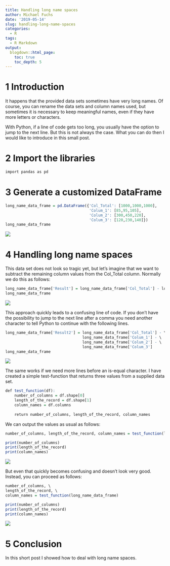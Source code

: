 ```yaml
---
title: Handling long name spaces
author: Michael Fuchs
date: '2019-05-14'
slug: handling-long-name-spaces
categories:
  - R
tags:
  - R Markdown
output:
  blogdown::html_page:
    toc: true
    toc_depth: 5
---
```



# 1 Introduction


It happens that the provided data sets sometimes have very long names.
Of course, you can rename the data sets and column names used, but sometimes it is necessary to keep meaningful names, even if they have more letters or characters. 

With Python, if a line of code gets too long, you usually have the option to jump to the next line. But this is not always the case. What you can do then I would like to introduce in this small post.



# 2 Import the libraries

```r
import pandas as pd
```


# 3 Generate a customized DataFrame

```r
long_name_data_frame = pd.DataFrame({'Col_Total': [1000,1000,1000],
                                     'Colum_1': [85,95,105],
                                     'Colum_2': [300,450,220],
                                     'Colum_3': [120,230,140]})
long_name_data_frame
```

![](/post/2019-05-14-handling-long-name-spaces_files/p116p1.png)

# 4 Handling long name spaces

This data set does not look so tragic yet, but let's imagine that we want to subtract the remaining column values from the Col_Total column. 
Normally we do this as follows:

```r
long_name_data_frame['Result'] = long_name_data_frame['Col_Total'] - long_name_data_frame['Colum_1'] - long_name_data_frame['Colum_2'] - long_name_data_frame['Colum_3']
long_name_data_frame
```

![](/post/2019-05-14-handling-long-name-spaces_files/p116p2.png)


This approach quickly leads to a confusing line of code. If you don't have the possibility to jump to the next line after a comma you need another character to tell Python to continue with the following lines.


```r
long_name_data_frame['Result2'] = long_name_data_frame['Col_Total'] - \
                                  long_name_data_frame['Colum_1'] - \
                                  long_name_data_frame['Colum_2'] - \
                                  long_name_data_frame['Colum_3']
long_name_data_frame
```

![](/post/2019-05-14-handling-long-name-spaces_files/p116p3.png)


The same works if we need more lines before an is-equal character. 
I have created a simple test-function that returns three values from a supplied data set.


```r
def test_function(df):
    number_of_columns = df.shape[0]
    length_of_the_record = df.shape[1]
    column_names = df.columns
    
    return number_of_columns, length_of_the_record, column_names
```

We can output the values as usual as follows:

```r
number_of_columns, length_of_the_record, column_names = test_function(long_name_data_frame)

print(number_of_columns)
print(length_of_the_record)
print(column_names)
```

![](/post/2019-05-14-handling-long-name-spaces_files/p116p4.png)

But even that quickly becomes confusing and doesn't look very good.
Instead, you can proceed as follows:

```r
number_of_columns, \
length_of_the_record, \
column_names = test_function(long_name_data_frame)

print(number_of_columns)
print(length_of_the_record)
print(column_names)
```

![](/post/2019-05-14-handling-long-name-spaces_files/p116p5.png)


# 5 Conclusion

In this short post I showed how to deal with long name spaces. 



